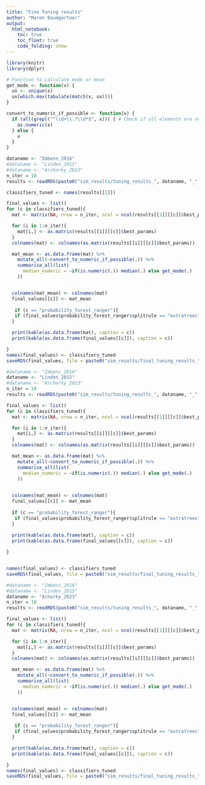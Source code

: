 ```yaml
---
title: "Fine Tuning results"
author: "Maren Baumgärtner"
output: 
  html_notebook:
    toc: true
    toc_float: true
    code_folding: show
---
```


```r
library(knitr)
library(dplyr)

# Function to calculate mode or mean
get_mode <- function(x) {
  ux <- unique(x)
  ux[which.max(tabulate(match(x, ux)))]
}

convert_to_numeric_if_possible <- function(x) {
  if (all(grepl("^\\d+\\.?\\d*$", x))) { # Check if all elements are numeric
    as.numeric(x)
  } else {
    x
  }
}

```


```r
dataname <- "Imbens_2016"
#dataname <- "Linden_2015"
#dataname <- "Archarky_2023"
n_iter = 10
results <- readRDS(paste0("sim_results/tuning_results_", dataname, "_", n_iter, "_iterations.rds"))

classifiers_tuned <- names(results[[1]])

final_values <- list()
for (c in classifiers_tuned){
  mat <- matrix(NA, nrow = n_iter, ncol = ncol(results[[1]][[c]]$best_params))

  for (i in 1:n_iter){
    mat[i,] <- as.matrix(results[[i]][[c]]$best_params)
  }
  colnames(mat) <- colnames(as.matrix(results[[i]][[c]]$best_params))

  mat_mean <- as.data.frame(mat) %>%
    mutate_all(~convert_to_numeric_if_possible(.)) %>%
    summarise_all(list(
      median_numeric = ~if(is.numeric(.)) median(.) else get_mode(.)
    ))


  colnames(mat_mean) <- colnames(mat)
  final_values[[c]] <- mat_mean
  
   if (c == "probability_forest_ranger"){
   if (final_values$probability_forest_ranger$splitrule == "extratrees") final_values$probability_forest_ranger$sample.fraction = 1 
  }

  print(kable(as.data.frame(mat), caption = c))
  print(kable(as.data.frame(final_values[[c]]), caption = c))

}
names(final_values) <- classifiers_tuned
saveRDS(final_values, file = paste0("sim_results/final_tuning_results_", dataname, ".rds"))


```

```r
#dataname <- "Imbens_2016"
dataname <- "Linden_2015"
#dataname <- "Archarky_2023"
n_iter = 10
results <- readRDS(paste0("sim_results/tuning_results_", dataname, "_", n_iter, "_iterations.rds"))

final_values <- list()
for (c in classifiers_tuned){
  mat <- matrix(NA, nrow = n_iter, ncol = ncol(results[[1]][[c]]$best_params))

  for (i in 1:n_iter){
    mat[i,] <- as.matrix(results[[i]][[c]]$best_params)
  }
  colnames(mat) <- colnames(as.matrix(results[[i]][[c]]$best_params))

  mat_mean <- as.data.frame(mat) %>%
    mutate_all(~convert_to_numeric_if_possible(.)) %>%
    summarise_all(list(
      median_numeric = ~if(is.numeric(.)) median(.) else get_mode(.)
    ))
  

  colnames(mat_mean) <- colnames(mat)
  final_values[[c]] <- mat_mean
  
  if (c == "probability_forest_ranger"){
   if (final_values$probability_forest_ranger$splitrule == "extratrees") final_values$probability_forest_ranger$sample.fraction = 1 
  }
  
  print(kable(as.data.frame(mat), caption = c))
  print(kable(as.data.frame(final_values[[c]]), caption = c))

}


names(final_values) <- classifiers_tuned
saveRDS(final_values, file = paste0("sim_results/final_tuning_results_", dataname, ".rds"))

```

```r
#dataname <- "Imbens_2016"
#dataname <- "Linden_2015"
dataname <- "Acharky_2023"
n_iter = 10
results <- readRDS(paste0("sim_results/tuning_results_", dataname, "_", n_iter, "_iterations.rds"))

final_values <- list()
for (c in classifiers_tuned){
  mat <- matrix(NA, nrow = n_iter, ncol = ncol(results[[1]][[c]]$best_params))

  for (i in 1:n_iter){
    mat[i,] <- as.matrix(results[[i]][[c]]$best_params)
  }
  colnames(mat) <- colnames(as.matrix(results[[i]][[c]]$best_params))

  mat_mean <- as.data.frame(mat) %>%
    mutate_all(~convert_to_numeric_if_possible(.)) %>%
    summarise_all(list(
      median_numeric = ~if(is.numeric(.)) median(.) else get_mode(.)
    ))


  colnames(mat_mean) <- colnames(mat)
  final_values[[c]] <- mat_mean
  
   if (c == "probability_forest_ranger"){
   if (final_values$probability_forest_ranger$splitrule == "extratrees") final_values$probability_forest_ranger$sample.fraction = 1 
  }

  print(kable(as.data.frame(mat), caption = c))
  print(kable(as.data.frame(final_values[[c]]), caption = c))

}
names(final_values) <- classifiers_tuned
saveRDS(final_values, file = paste0("sim_results/final_tuning_results_", dataname, ".rds"))

```


